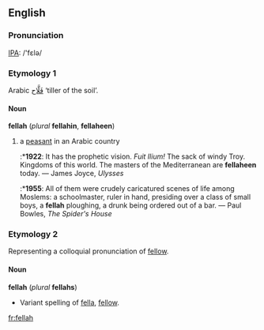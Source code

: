 ==English==
===Pronunciation===
[[IPA]]: /'fɛlə/

===Etymology 1===
Arabic [[فلاح|فَلَّاح]] ‘tiller of the soil’.

====Noun====
'''fellah''' (''plural'' '''fellahin''', '''fellaheen''')
# a [[peasant]] in an Arabic country
#:*'''1922''': It has the prophetic vision.  ''Fuit Ilium!''  The sack of windy Troy.  Kingdoms of this world.  The masters of the Mediterranean are '''fellaheen''' today. — James Joyce, ''Ulysses''
#:*'''1955''': All of them were crudely caricatured scenes of life among Moslems: a schoolmaster, ruler in hand, presiding over a class of small boys, a '''fellah''' ploughing, a drunk being ordered out of a bar. — Paul Bowles, ''The Spider's House''

===Etymology 2===
Representing a colloquial pronunciation of [[fellow]].

====Noun====
'''fellah''' (''plural'' '''fellahs''')
*Variant spelling of [[fella]], [[fellow]].

[[fr:fellah]]